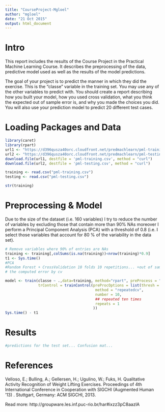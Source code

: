 ```yaml
---
title: "CourseProject-Mgloel"
author: "mgloel"
date: "21 Oct 2015"
output: html_document
---
```

# Intro

This report includes the results of the Course Project in the Practical Machine Learning Course. It describes the preprocessing of the data, predictive model used as well as the results of the model predictions. 



The goal of your project is to predict the manner in which they did the exercise. This is the "classe" variable in the training set. You may use any of the other variables to predict with. You should create a report describing how you built your model, how you used cross validation, what you think the expected out of sample error is, and why you made the choices you did. You will also use your prediction model to predict 20 different test cases.

# Loading Packages and Data
```r
library(caret)
library(rpart)
url1 <- "https://d396qusza40orc.cloudfront.net/predmachlearn/pml-training.csv"
url2 <- "https://d396qusza40orc.cloudfront.net/predmachlearn/pml-testing.csv" 
download.file(url1, destfile = 'pml-training.csv', method = "curl")
download.file(url2, destfile = 'pml-testing.csv', method = "curl")

training <- read.csv("pml-training.csv")
testing <- read.csv("pml-testing.csv")

str(training)
```


# Preprocessing & Model

Due to the size of the dataset (i.e. 160 variables) I try to reduce the number of variables by excluding those that contain more than 90% NAs moreover I perform a Principal Component Analysis (PCA) with a threshold of 0.8 (i.e. I select those variables that account for 80 % of the variability in the data set).
```r
# Remove variables where 90% of entries are NAs
training <- training[,colSums(is.na(training))<nrow(training)*0.9]
t1 <- Sys.time()
#PCA
#Random Forest + CrossValidation 10 folds 10 repetitions... +out of sample error can be estimated from 
# the computed error by cv

model <- train(classe ~ .,data=training, method="rpart", preProcess = "pca",
               trControl = trainControl(preProcOptions = list(thresh = 0.8),
                                         method = "repeatedcv",
                                         number = 10,
                                         ## repeated ten times
                                         repeats = 1
                                        ))
Sys.time() - t1
```



# Results
````r
#predictions for the test set... Confusion mat...
````


# References 
Velloso, E.; Bulling, A.; Gellersen, H.; Ugulino, W.; Fuks, H. Qualitative Activity Recognition of Weight Lifting Exercises. Proceedings of 4th International Conference in Cooperation with SIGCHI (Augmented Human '13) . Stuttgart, Germany: ACM SIGCHI, 2013.

Read more: http://groupware.les.inf.puc-rio.br/har#ixzz3pC8aazlA